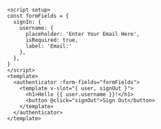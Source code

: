 ```html{3}
<script setup>
const formFields = {
  signIn: {
    username: {
      placeholder: 'Enter Your Email Here',
      isRequired: true,
      label: 'Email:'
    },
  },
}
</script>
<template>
  <authenticator :form-fields="formFields">
    <template v-slot="{ user, signOut }">
      <h1>Hello {{ user.username }}!</h1>
      <button @click="signOut">Sign Out</button>
    </template>
  </authenticator>
</template>
```
